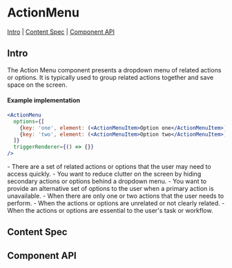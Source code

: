 
# ActionMenu

[Intro](#Intro) | [Content Spec](#ContentSpec) | [Component API](#ComponentAPI)

## Intro <a id="Intro" />

The Action Menu component presents a dropdown menu of related actions or options. It is typically 
used to group related actions together and save space on the screen.

<Canvas>
  <Story id="components-actionmenu--default" />
</Canvas>

#### Example implementation
```jsx
<ActionMenu
  options={[
    {key: 'one', element: (<ActionMenuItem>Option one</ActionMenuItem>), onClick: () => {}},
    {key: 'two', element: (<ActionMenuItem>Option two</ActionMenuItem>), onClick: () => {}},
  ]}
  triggerRenderer={() => {}}
/>
```

<BlockColumnsContainer>
  <BlockColumns label="When to Use">
    - There are a set of related actions or options that the user may need to access quickly.
    - You want to reduce clutter on the screen by hiding secondary actions or options behind a dropdown menu.
    - You want to provide an alternative set of options to the user when a primary action is unavailable.
  </BlockColumns>
  <BlockColumns isNegative label="When Not to Use">
    - When there are only one or two actions that the user needs to perform.
    - When the actions or options are unrelated or not clearly related.
    - When the actions or options are essential to the user's task or workflow.
  </BlockColumns>
</BlockColumnsContainer>

## Content Spec <a id="ContentSpec" />
<Figma showLink height="100%" url="https://www.figma.com/file/9FDwjR8lYvincseDkKypC4/Component-Documentations?type=design&node-id=97-20299&mode=design&t=yMPgy8XRD1OTobuX-4" />

## Component API <a id="ComponentAPI" />

<ArgsTable />


